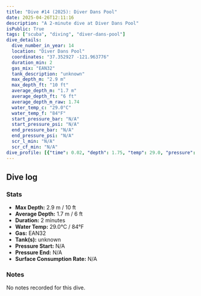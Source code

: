 ```yaml
---
title: "Dive #14 (2025): Diver Dans Pool"
date: 2025-04-26T12:11:16
description: "A 2-minute dive at Diver Dans Pool"
isPublic: True
tags: ["scuba", "diving", "diver-dans-pool"]
dive_details:
  dive_number_in_year: 14
  location: "Diver Dans Pool"
  coordinates: "37.352927 -121.963776"
  duration_min: 2
  gas_mix: "EAN32"
  tank_description: "unknown"
  max_depth_m: "2.9 m"
  max_depth_ft: "10 ft"
  average_depth_m: "1.7 m"
  average_depth_ft: "6 ft"
  average_depth_m_raw: 1.74
  water_temp_c: "29.0°C"
  water_temp_f: "84°F"
  start_pressure_bar: "N/A"
  start_pressure_psi: "N/A"
  end_pressure_bar: "N/A"
  end_pressure_psi: "N/A"
  scr_l_min: "N/A"
  scr_cf_min: "N/A"
dive_profile: [{"time": 0.02, "depth": 1.75, "temp": 29.0, "pressure": null}, {"time": 0.03, "depth": 1.95, "temp": 29.0, "pressure": null}, {"time": 0.05, "depth": 2.07, "temp": 29.0, "pressure": null}, {"time": 0.08, "depth": 2.23, "temp": 29.0, "pressure": null}, {"time": 0.1, "depth": 2.35, "temp": 29.0, "pressure": null}, {"time": 0.12, "depth": 2.44, "temp": 29.0, "pressure": null}, {"time": 0.13, "depth": 2.48, "temp": 29.0, "pressure": null}, {"time": 0.17, "depth": 2.61, "temp": 29.0, "pressure": null}, {"time": 0.18, "depth": 2.67, "temp": 29.0, "pressure": null}, {"time": 0.27, "depth": 2.79, "temp": 29.0, "pressure": null}, {"time": 0.28, "depth": 2.81, "temp": 29.0, "pressure": null}, {"time": 0.38, "depth": 2.77, "temp": 29.0, "pressure": null}, {"time": 0.4, "depth": 2.85, "temp": 29.0, "pressure": null}, {"time": 0.47, "depth": 2.92, "temp": 29.0, "pressure": null}, {"time": 0.48, "depth": 2.89, "temp": 29.0, "pressure": null}, {"time": 0.5, "depth": 2.9, "temp": 29.0, "pressure": null}, {"time": 0.52, "depth": 2.9, "temp": 29.0, "pressure": null}, {"time": 0.57, "depth": 2.84, "temp": 29.0, "pressure": null}, {"time": 0.58, "depth": 2.81, "temp": 29.0, "pressure": null}, {"time": 0.75, "depth": 2.89, "temp": 29.0, "pressure": null}, {"time": 0.77, "depth": 2.89, "temp": 29.0, "pressure": null}, {"time": 1.57, "depth": 2.71, "temp": 29.0, "pressure": null}, {"time": 1.58, "depth": 2.84, "temp": 29.0, "pressure": null}, {"time": 1.6, "depth": 2.88, "temp": 29.0, "pressure": null}, {"time": 1.67, "depth": 2.73, "temp": 29.0, "pressure": null}, {"time": 1.68, "depth": 2.62, "temp": 29.0, "pressure": null}, {"time": 1.72, "depth": 2.76, "temp": 29.0, "pressure": null}, {"time": 1.73, "depth": 2.81, "temp": 29.0, "pressure": null}, {"time": 1.75, "depth": 2.87, "temp": 29.0, "pressure": null}, {"time": 1.8, "depth": 2.75, "temp": 29.0, "pressure": null}, {"time": 1.83, "depth": 2.68, "temp": 29.0, "pressure": null}, {"time": 1.85, "depth": 2.62, "temp": 29.0, "pressure": null}, {"time": 1.88, "depth": 2.58, "temp": 29.0, "pressure": null}, {"time": 1.92, "depth": 2.67, "temp": 29.0, "pressure": null}, {"time": 1.95, "depth": 2.49, "temp": 29.0, "pressure": null}, {"time": 1.97, "depth": 2.31, "temp": 29.0, "pressure": null}, {"time": 1.98, "depth": 2.19, "temp": 29.0, "pressure": null}, {"time": 2.0, "depth": 2.12, "temp": 29.0, "pressure": null}, {"time": 0.02, "depth": 0.0, "temp": 29.0, "pressure": null}]
---
```



## Dive log

<DiveChart frontmatter={frontmatter} />

### Stats
- **Max Depth:** 2.9 m / 10 ft
- **Average Depth:** 1.7 m / 6 ft
- **Duration:** 2 minutes
- **Water Temp:** 29.0°C / 84°F
- **Gas:** EAN32
- **Tank(s):** unknown
- **Pressure Start:** N/A
- **Pressure End:** N/A
- **Surface Consumption Rate:** N/A

### Notes
No notes recorded for this dive.
